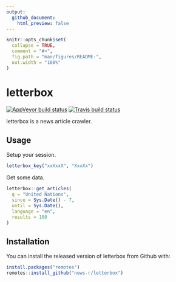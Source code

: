 ```yaml
---
output: 
  github_document:
    html_preview: false
---
```


<!-- README.md is generated from README.Rmd. Please edit that file -->

```r
knitr::opts_chunk$set(
  collapse = TRUE,
  comment = "#>",
  fig.path = "man/figures/README-",
  out.width = "100%"
)
```

# letterbox

<!-- badges: start -->
[![AppVeyor build status](https://ci.appveyor.com/api/projects/status/github/news-r/letterbox?branch=master&svg=true)](https://ci.appveyor.com/project/news-r/letterbox)
[![Travis build status](https://travis-ci.org/news-r/letterbox.svg?branch=master)](https://travis-ci.org/news-r/letterbox)
<!-- badges: end -->

letterbox is a news article crawler.

## Usage

Setup your session. 

```r
letterbox_key("xxXxxX", "XxxXx")
```

Get some data.

```r
letterbox::get_articles(
  q = "United Nations", 
  since = Sys.Date() - 7, 
  until = Sys.Date(), 
  language = "en",
  results = 100
)
```

## Installation

You can install the released version of letterbox from Github with:

``` r
install.packages("remotes")
remotes::install_github("news-r/letterbox")
```
